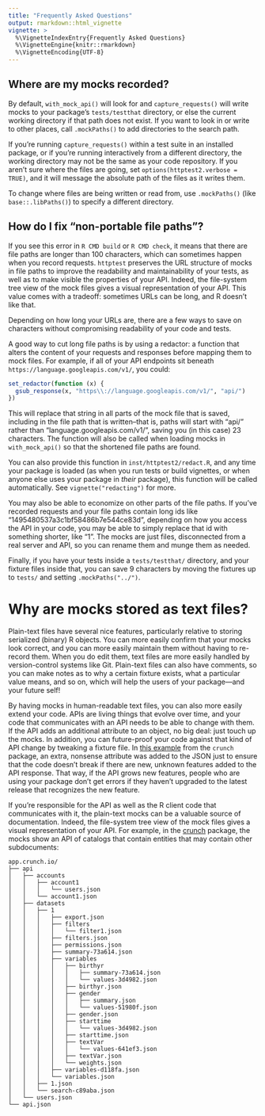 ```yaml
---
title: "Frequently Asked Questions"
output: rmarkdown::html_vignette
vignette: >
  %\VignetteIndexEntry{Frequently Asked Questions}
  %\VignetteEngine{knitr::rmarkdown}
  %\VignetteEncoding{UTF-8}
---
```


## Where are my mocks recorded?

By default, `with_mock_api()` will look for and `capture_requests()` will
write mocks to your package's `tests/testthat` directory, or else the current
working directory if that path does not exist. If you want to look in or
write to other places, call `.mockPaths()` to add directories to the search
path.

If you're running `capture_requests()` within a test suite in an installed package, or if you're running interactively from a different directory, the working directory may not be the same as your code repository. If you aren't sure where the files are going, set `options(httptest2.verbose = TRUE)`, and it will message the absolute path of the files as it writes them.

To change where files are being written or read from, use `.mockPaths()` (like `base::.libPaths()`) to specify a different directory.

## How do I fix "non-portable file paths"?

If you see this error in `R CMD build` or `R CMD check`, it means that there are file paths are longer than 100 characters, which can sometimes happen when you record requests. `httptest` preserves the URL structure of mocks in file paths to improve the readability and maintainability of your tests, as well as to make visible the properties of your API.
Indeed, the file-system tree view of the mock files gives a visual representation of your API. This value comes with a tradeoff: sometimes URLs can be long, and R doesn't like that.

Depending on how long your URLs are, there are a few ways to save on characters without compromising readability of your code and tests.

A good way to cut long file paths is by using a redactor: a function that alters the content of your requests and responses before mapping them to mock files. For example, if all of your API endpoints sit beneath `https://language.googleapis.com/v1/`, you could:

```r
set_redactor(function (x) {
  gsub_response(x, "https\\://language.googleapis.com/v1/", "api/")
})
```

This will replace that string in all parts of the mock file that is saved, including in the file path that is written--that is, paths will start with "api/" rather than "language.googleapis.com/v1/", saving you (in this case) 23 characters. The function will also be called when loading mocks in `with_mock_api()` so that the shortened file paths are found.

You can also provide this function in `inst/httptest2/redact.R`, and any time your package is loaded (as when you run tests or build vignettes, or when anyone else uses your package in *their* package), this function will be called automatically. See `vignette("redacting")` for more.

You may also be able to economize on other parts of the file paths. If you've recorded requests and your file paths contain long ids like "1495480537a3c1bf58486b7e544ce83d", depending on how you access the API in your code, you may be able to simply replace that id with something shorter, like "1". The mocks are just files, disconnected from a real server and API, so you can rename them and munge them as needed.

Finally, if you have your tests inside a `tests/testthat/` directory, and your fixture files inside that, you can save 9 characters by moving the fixtures up to `tests/` and setting `.mockPaths("../")`.

# Why are mocks stored as text files?

Plain-text files have several nice features, particularly relative to storing serialized (binary) R objects. You can more easily confirm that your mocks look correct, and you can more easily maintain them without having to re-record them. When you do edit them, text files are more easily handled by version-control systems like Git. Plain-text files can also have comments, so you can make notes as to why a certain fixture exists, what a particular value means, and so on, which will help the users of your package—and your future self!

By having mocks in human-readable text files, you can also more easily extend your code. APIs are living things that evolve over time, and your code that communicates with an API needs to be able to change with them. If the API adds an additional attribute to an object, no big deal: just touch up the mocks. In addition, you can future-proof your code against that kind of API change by tweaking a fixture file. In [this example](https://github.com/Crunch-io/rcrunch/blob/49cf2526c0c54d05550b6401e0b97a0beeaa1640/inst/app.crunch.io/api/datasets/1.json#L34) from the `crunch` package, an extra, nonsense attribute was added to the JSON just to ensure that the code doesn't break if there are new, unknown features added to the API response. That way, if the API grows new features, people who are using your package don't get errors if they haven't upgraded to the latest release that recognizes the new feature.

If you're responsible for the API as well as the R client code that communicates with it, the plain-text mocks can be a valuable source of documentation. Indeed, the file-system tree view of the mock files gives a visual representation of your API. For example, in the [crunch](https://crunch.io/r/crunch/) package, the mocks show an API of catalogs that contain entities that may contain other subdocuments:

```
app.crunch.io/
├── api
│   ├── accounts
│   │   ├── account1
│   │   │   └── users.json
│   │   └── account1.json
│   ├── datasets
│   │   ├── 1
│   │   │   ├── export.json
│   │   │   ├── filters
│   │   │   │   └── filter1.json
│   │   │   ├── filters.json
│   │   │   ├── permissions.json
│   │   │   ├── summary-73a614.json
│   │   │   ├── variables
│   │   │   │   ├── birthyr
│   │   │   │   │   ├── summary-73a614.json
│   │   │   │   │   └── values-3d4982.json
│   │   │   │   ├── birthyr.json
│   │   │   │   ├── gender
│   │   │   │   │   ├── summary.json
│   │   │   │   │   └── values-51980f.json
│   │   │   │   ├── gender.json
│   │   │   │   ├── starttime
│   │   │   │   │   └── values-3d4982.json
│   │   │   │   ├── starttime.json
│   │   │   │   ├── textVar
│   │   │   │   │   └── values-641ef3.json
│   │   │   │   ├── textVar.json
│   │   │   │   └── weights.json
│   │   │   ├── variables-d118fa.json
│   │   │   └── variables.json
│   │   ├── 1.json
│   │   └── search-c89aba.json
│   └── users.json
└── api.json
```